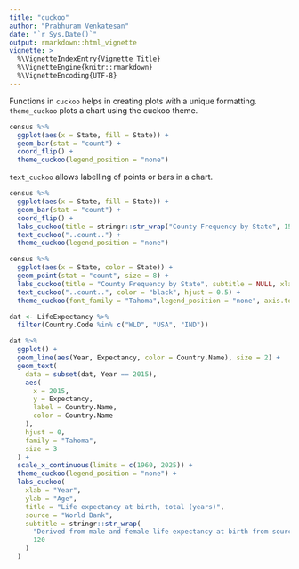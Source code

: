 ```yaml
---
title: "cuckoo"
author: "Prabhuram Venkatesan"
date: "`r Sys.Date()`"
output: rmarkdown::html_vignette
vignette: >
  %\VignetteIndexEntry{Vignette Title}
  %\VignetteEngine{knitr::rmarkdown}
  %\VignetteEncoding{UTF-8}
---
```

Functions in `cuckoo` helps in creating plots with a unique formatting. `theme_cuckoo` plots a chart using the cuckoo theme.
```r
census %>%
  ggplot(aes(x = State, fill = State)) +
  geom_bar(stat = "count") +
  coord_flip() +
  theme_cuckoo(legend_position = "none")

```

`text_cuckoo` allows labelling of points or bars in a chart.

```r
census %>%
  ggplot(aes(x = State, fill = State)) +
  geom_bar(stat = "count") +
  coord_flip() +
  labs_cuckoo(title = stringr::str_wrap("County Frequency by State", 15), subtitle = NULL, xlab = "State") + 
  text_cuckoo("..count..") +
  theme_cuckoo(legend_position = "none") 

```

```r
census %>%
  ggplot(aes(x = State, color = State)) +
  geom_point(stat = "count", size = 8) +
  labs_cuckoo(title = "County Frequency by State", subtitle = NULL, xlab = "State") + 
  text_cuckoo("..count..", color = "black", hjust = 0.5) +
  theme_cuckoo(font_family = "Tahoma",legend_position = "none", axis.text.x = element_text(angle = 45, hjust = 1)) 

```

```r
dat <- LifeExpectancy %>%
  filter(Country.Code %in% c("WLD", "USA", "IND")) 

dat %>%
  ggplot() +
  geom_line(aes(Year, Expectancy, color = Country.Name), size = 2) +
  geom_text(
    data = subset(dat, Year == 2015),
    aes(
      x = 2015,
      y = Expectancy,
      label = Country.Name,
      color = Country.Name
    ),
    hjust = 0,
    family = "Tahoma",
    size = 3
  ) +
  scale_x_continuous(limits = c(1960, 2025)) +
  theme_cuckoo(legend_position = "none") +
  labs_cuckoo(
    xlab = "Year",
    ylab = "Age",
    title = "Life expectancy at birth, total (years)",
    source = "World Bank",
    subtitle = stringr::str_wrap(
      "Derived from male and female life expectancy at birth from sources such as: ( 1 ) United Nations Population Division. World Population Prospects, ( 2 ) Census reports and other statistical publications from national statistical offices, ( 3 ) Eurostat: Demographic Statistics, ( 4 ) United Nations Statistical Division. Population and Vital Statistics Reprot ( various years ), ( 5 ) U.S. Census Bureau: International Database, and ( 6 ) Secretariat of the Pacific Community: Statistics and Demography Programme.",
      120
    )
  )
```

